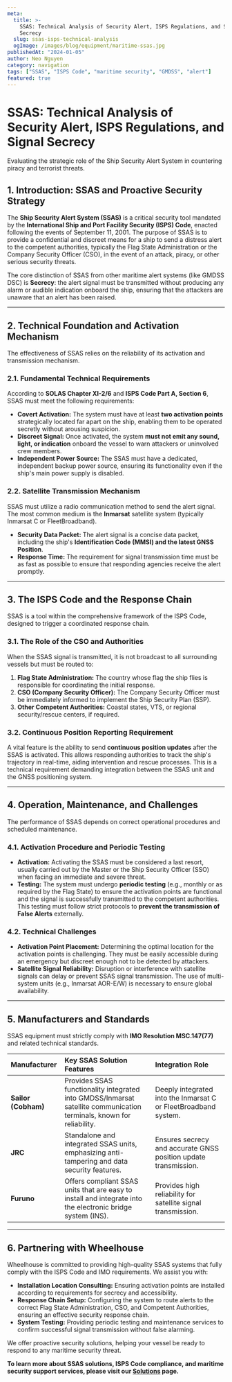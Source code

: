 ```yaml
---
meta:
  title: >-
    SSAS: Technical Analysis of Security Alert, ISPS Regulations, and Signal
    Secrecy
  slug: ssas-isps-technical-analysis
  ogImage: /images/blog/equipment/maritime-ssas.jpg
publishedAt: "2024-01-05"
author: Neo Nguyen
category: navigation
tags: ["SSAS", "ISPS Code", "maritime security", "GMDSS", "alert"]
featured: true
---
```


# SSAS: Technical Analysis of Security Alert, ISPS Regulations, and Signal Secrecy

<p className="text-xl text-gray-500 italic mb-8">
  Evaluating the strategic role of the Ship Security Alert System in countering
  piracy and terrorist threats.
</p>

## 1. Introduction: SSAS and Proactive Security Strategy

The **Ship Security Alert System (SSAS)** is a critical security tool mandated by the **International Ship and Port Facility Security (ISPS) Code**, enacted following the events of September 11, 2001. The purpose of SSAS is to provide a confidential and discreet means for a ship to send a distress alert to the competent authorities, typically the Flag State Administration or the Company Security Officer (CSO), in the event of an attack, piracy, or other serious security threats.

The core distinction of SSAS from other maritime alert systems (like GMDSS DSC) is **Secrecy**: the alert signal must be transmitted without producing any alarm or audible indication onboard the ship, ensuring that the attackers are unaware that an alert has been raised.

---

## 2. Technical Foundation and Activation Mechanism

The effectiveness of SSAS relies on the reliability of its activation and transmission mechanism.

### 2.1. Fundamental Technical Requirements

According to **SOLAS Chapter XI-2/6** and **ISPS Code Part A, Section 6**, SSAS must meet the following requirements:

- **Covert Activation:** The system must have at least **two activation points** strategically located far apart on the ship, enabling them to be operated secretly without arousing suspicion.
- **Discreet Signal:** Once activated, the system **must not emit any sound, light, or indication** onboard the vessel to warn attackers or uninvolved crew members.
- **Independent Power Source:** The SSAS must have a dedicated, independent backup power source, ensuring its functionality even if the ship's main power supply is disabled.

### 2.2. Satellite Transmission Mechanism

SSAS must utilize a radio communication method to send the alert signal. The most common medium is the **Inmarsat** satellite system (typically Inmarsat C or FleetBroadband).

- **Security Data Packet:** The alert signal is a concise data packet, including the ship's **Identification Code (MMSI) and the latest GNSS Position**.
- **Response Time:** The requirement for signal transmission time must be as fast as possible to ensure that responding agencies receive the alert promptly.

---

## 3. The ISPS Code and the Response Chain

SSAS is a tool within the comprehensive framework of the ISPS Code, designed to trigger a coordinated response chain.

### 3.1. The Role of the CSO and Authorities

When the SSAS signal is transmitted, it is not broadcast to all surrounding vessels but must be routed to:

1.  **Flag State Administration:** The country whose flag the ship flies is responsible for coordinating the initial response.
2.  **CSO (Company Security Officer):** The Company Security Officer must be immediately informed to implement the Ship Security Plan (SSP).
3.  **Other Competent Authorities:** Coastal states, VTS, or regional security/rescue centers, if required.

### 3.2. Continuous Position Reporting Requirement

A vital feature is the ability to send **continuous position updates** after the SSAS is activated. This allows responding authorities to track the ship's trajectory in real-time, aiding intervention and rescue processes. This is a technical requirement demanding integration between the SSAS unit and the GNSS positioning system.

---

## 4. Operation, Maintenance, and Challenges

The performance of SSAS depends on correct operational procedures and scheduled maintenance.

### 4.1. Activation Procedure and Periodic Testing

- **Activation:** Activating the SSAS must be considered a last resort, usually carried out by the Master or the Ship Security Officer (SSO) when facing an immediate and severe threat.
- **Testing:** The system must undergo **periodic testing** (e.g., monthly or as required by the Flag State) to ensure the activation points are functional and the signal is successfully transmitted to the competent authorities. This testing must follow strict protocols to **prevent the transmission of False Alerts** externally.

### 4.2. Technical Challenges

- **Activation Point Placement:** Determining the optimal location for the activation points is challenging. They must be easily accessible during an emergency but discreet enough not to be detected by attackers.
- **Satellite Signal Reliability:** Disruption or interference with satellite signals can delay or prevent SSAS signal transmission. The use of multi-system units (e.g., Inmarsat AOR-E/W) is necessary to ensure global availability.

---

## 5. Manufacturers and Standards

SSAS equipment must strictly comply with **IMO Resolution MSC.147(77)** and related technical standards.

| Manufacturer        | Key SSAS Solution Features                                                                                           | Integration Role                                                |
| :------------------ | :------------------------------------------------------------------------------------------------------------------- | :-------------------------------------------------------------- |
| **Sailor (Cobham)** | Provides SSAS functionality integrated into GMDSS/Inmarsat satellite communication terminals, known for reliability. | Deeply integrated into the Inmarsat C or FleetBroadband system. |
| **JRC**             | Standalone and integrated SSAS units, emphasizing anti-tampering and data security features.                         | Ensures secrecy and accurate GNSS position update transmission. |
| **Furuno**          | Offers compliant SSAS units that are easy to install and integrate into the electronic bridge system (INS).          | Provides high reliability for satellite signal transmission.    |

---

## 6. Partnering with Wheelhouse

Wheelhouse is committed to providing high-quality SSAS systems that fully comply with the ISPS Code and IMO requirements. We assist you with:

- **Installation Location Consulting:** Ensuring activation points are installed according to requirements for secrecy and accessibility.
- **Response Chain Setup:** Configuring the system to route alerts to the correct Flag State Administration, CSO, and Competent Authorities, ensuring an effective security response chain.
- **System Testing:** Providing periodic testing and maintenance services to confirm successful signal transmission without false alarming.

We offer proactive security solutions, helping your vessel be ready to respond to any maritime security threat.

**To learn more about SSAS solutions, ISPS Code compliance, and maritime security support services, please visit our [Solutions](/solutions) page.**
